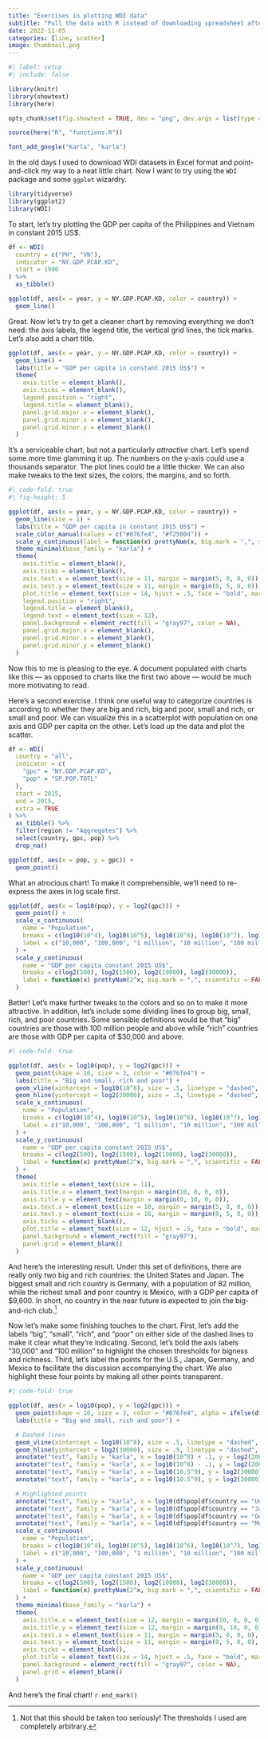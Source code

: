 ```yaml
---
title: "Exercises in plotting WDI data"
subtitle: "Pull the data with R instead of downloading spreadsheet after spreadsheet"
date: 2022-11-05
categories: [line, scatter]
image: thumbnail.png
---
```


```r
#| label: setup
#| include: false

library(knitr)
library(showtext)
library(here)

opts_chunk$set(fig.showtext = TRUE, dev = "png", dev.args = list(type = "cairo-png"))

source(here("R", "functions.R"))

font_add_google("Karla", "karla")
```

In the old days I used to download WDI datasets in Excel format and point-and-click my way to a neat little chart. Now I want to try using the `WDI` package and some `ggplot` wizardry.

```r
library(tidyverse)
library(ggplot2)
library(WDI)
```

To start, let's try plotting the GDP per capita of the Philippines and Vietnam in constant 2015 US$.

```r
df <- WDI(
  country = c("PH", "VN"),
  indicator = "NY.GDP.PCAP.KD",
  start = 1990
) %>%
  as_tibble()

ggplot(df, aes(x = year, y = NY.GDP.PCAP.KD, color = country)) +
  geom_line()
```

Great. Now let's try to get a cleaner chart by removing everything we don't need: the axis labels, the legend title, the vertical grid lines, the tick marks. Let's also add a chart title.

```r
ggplot(df, aes(x = year, y = NY.GDP.PCAP.KD, color = country)) +
  geom_line() +
  labs(title = "GDP per capita in constant 2015 US$") +
  theme(
    axis.title = element_blank(),
    axis.ticks = element_blank(),
    legend.position = "right",
    legend.title = element_blank(),
    panel.grid.major.x = element_blank(),
    panel.grid.minor.x = element_blank(),
    panel.grid.minor.y = element_blank()
  )
```

It's a serviceable chart, but not a particularly *attractive* chart. Let's spend some more time glamming it up. The numbers on the y-axis could use a thousands separator. The plot lines could be a little thicker. We can also make tweaks to the text sizes, the colors, the margins, and so forth.

```r
#| code-fold: true
#| fig-height: 5

ggplot(df, aes(x = year, y = NY.GDP.PCAP.KD, color = country)) +
  geom_line(size = 1) +
  labs(title = "GDP per capita in constant 2015 US$") +
  scale_color_manual(values = c("#076fe4", "#f2500d")) +
  scale_y_continuous(label = function(x) prettyNum(x, big.mark = ",", scientific = FALSE)) +
  theme_minimal(base_family = "karla") +
  theme(
    axis.title = element_blank(),
    axis.ticks = element_blank(),
    axis.text.x = element_text(size = 11, margin = margin(5, 0, 0, 0)),
    axis.text.y = element_text(size = 11, margin = margin(0, 5, 0, 0)),
    plot.title = element_text(size = 14, hjust = .5, face = "bold", margin = margin(0, 0, 10, 0)),
    legend.position = "right",
    legend.title = element_blank(),
    legend.text = element_text(size = 12),
    panel.background = element_rect(fill = "gray97", color = NA),
    panel.grid.major.x = element_blank(),
    panel.grid.minor.x = element_blank(),
    panel.grid.minor.y = element_blank()
  )
```

Now this to me is pleasing to the eye. A document populated with charts like this --- as opposed to charts like the first two above --- would be much more motivating to read.

Here's a second exercise. I think one useful way to categorize countries is according to whether they are big and rich, big and poor, small and rich, or small and poor. We can visualize this in a scatterplot with population on one axis and GDP per capita on the other. Let's load up the data and plot the scatter.

```r
df <- WDI(
  country = "all",
  indicator = c(
    "gpc" = "NY.GDP.PCAP.KD",
    "pop" = "SP.POP.TOTL"
  ),
  start = 2015,
  end = 2015,
  extra = TRUE
) %>%
  as_tibble() %>%
  filter(region != "Aggregates") %>%
  select(country, gpc, pop) %>%
  drop_na()

ggplot(df, aes(x = pop, y = gpc)) +
  geom_point()
```

What an atrocious chart! To make it comprehensible, we'll need to re-express the axes in log scale first.

```r
ggplot(df, aes(x = log10(pop), y = log2(gpc))) +
  geom_point() +
  scale_x_continuous(
    name = "Population",
    breaks = c(log10(10^4), log10(10^5), log10(10^6), log10(10^7), log10(10^8), log10(10^9)),
    label = c("10,000", "100,000", "1 million", "10 million", "100 million", "1 billion")
  ) +
  scale_y_continuous(
    name = "GDP per capita constant 2015 US$",
    breaks = c(log2(500), log2(1500), log2(10000), log2(30000)),
    label = function(x) prettyNum(2^x, big.mark = ",", scientific = FALSE)
  )
```

Better! Let's make further tweaks to the colors and so on to make it more attractive. In addition, let's include some dividing lines to group big, small, rich, and poor countries. Some sensible definitions would be that "big" countries are those with 100 million people and above while "rich" countries are those with GDP per capita of $30,000 and above. 

```r
#| code-fold: true

ggplot(df, aes(x = log10(pop), y = log2(gpc))) +
  geom_point(shape = 16, size = 3, color = "#076fe4") +
  labs(title = "Big and small, rich and poor") +
  geom_vline(xintercept = log10(10^8), size = .5, linetype = "dashed", color = "gray50") +
  geom_hline(yintercept = log2(30000), size = .5, linetype = "dashed", color = "gray50") +
  scale_x_continuous(
    name = "Population",
    breaks = c(log10(10^4), log10(10^5), log10(10^6), log10(10^7), log10(10^8), log10(10^9)),
    label = c("10,000", "100,000", "1 million", "10 million", "100 million", "1 billion")
  ) +
  scale_y_continuous(
    name = "GDP per capita constant 2015 US$",
    breaks = c(log2(500), log2(1500), log2(10000), log2(30000)),
    label = function(x) prettyNum(2^x, big.mark = ",", scientific = FALSE)
  ) +
  theme(
    axis.title = element_text(size = 11),
    axis.title.x = element_text(margin = margin(10, 0, 0, 0)),
    axis.title.y = element_text(margin = margin(0, 10, 0, 0)),
    axis.text.x = element_text(size = 10, margin = margin(5, 0, 0, 0)),
    axis.text.y = element_text(size = 10, margin = margin(0, 5, 0, 0)),
    axis.ticks = element_blank(),
    plot.title = element_text(size = 12, hjust = .5, face = "bold", margin = margin(0, 0, 10, 0)),
    panel.background = element_rect(fill = "gray97"),
    panel.grid = element_blank()
  )
```

And here's the interesting result. Under this set of definitions, there are really only two big and rich countries: the United States and Japan. The biggest small and rich country is Germany, with a population of 82 million, while the richest small and poor country is Mexico, with a GDP per capita of $9,600. In short, no country in the near future is expected to join the big-and-rich club.^[Not that this should be taken too seriously! The thresholds I used are completely arbitrary.]

Now let's make some finishing touches to the chart. First, let's add the labels "big", "small", "rich", and "poor" on either side of the dashed lines to make it clear what they're indicating. Second, let's bold the axis labels "30,000" and "100 million" to highlight the chosen thresholds for bigness and richness. Third, let's label the points for the U.S., Japan, Germany, and Mexico to facilitate the discussion accompanying the chart. We also highlight these four points by making all other points transparent.

```r
#| code-fold: true

ggplot(df, aes(x = log10(pop), y = log2(gpc))) +
  geom_point(shape = 16, size = 3, color = "#076fe4", alpha = ifelse(df$country %in% c("United States", "Japan", "Germany", "Mexico"), 1, .25)) +
  labs(title = "Big and small, rich and poor") +

  # Dashed lines
  geom_vline(xintercept = log10(10^8), size = .5, linetype = "dashed", color = "gray50") +
  geom_hline(yintercept = log2(30000), size = .5, linetype = "dashed", color = "gray50") +
  annotate("text", family = "karla", x = log10(10^8) + .1, y = log2(200000), hjust = 0, label = "big", size = 3.5, color = "gray50") +
  annotate("text", family = "karla", x = log10(10^8) - .1, y = log2(200000), hjust = 1, label = "small", size = 3.5, color = "gray50") +
  annotate("text", family = "karla", x = log10(10.5^9), y = log2(30000) + .2, vjust = 0, label = "rich", size = 3.5, color = "gray50") +
  annotate("text", family = "karla", x = log10(10.5^9), y = log2(30000) - .15, vjust = 1, label = "poor", size = 3.5, color = "gray50") +

  # Highlighted points
  annotate("text", family = "karla", x = log10(df$pop[df$country == "United States"]), y = log2(df$gpc[df$country == "United States"]) + .4, hjust = 0, vjust = 0, label = "United States", size = 3.5, fontface = "bold") +
  annotate("text", family = "karla", x = log10(df$pop[df$country == "Japan"]) + .1, y = log2(df$gpc[df$country == "Japan"]), hjust = 0, vjust = 0, label = "Japan", size = 3.5, fontface = "bold") +
  annotate("text", family = "karla", x = log10(df$pop[df$country == "Germany"]), y = log2(df$gpc[df$country == "Germany"]) + .4, hjust = .5, vjust = 0, label = "Germany", size = 3.5, fontface = "bold") +
  annotate("text", family = "karla", x = log10(df$pop[df$country == "Mexico"]), y = log2(df$gpc[df$country == "Mexico"]) + .4, hjust = .5, vjust = 0, label = "Mexico", size = 3.5, fontface = "bold") +
  scale_x_continuous(
    name = "Population",
    breaks = c(log10(10^4), log10(10^5), log10(10^6), log10(10^7), log10(10^8), log10(10^9)),
    label = c("10,000", "100,000", "1 million", "10 million", "100 million", "1 billion")
  ) +
  scale_y_continuous(
    name = "GDP per capita constant 2015 US$",
    breaks = c(log2(500), log2(1500), log2(10000), log2(30000)),
    label = function(x) prettyNum(2^x, big.mark = ",", scientific = FALSE)
  ) +
  theme_minimal(base_family = "karla") +
  theme(
    axis.title.x = element_text(size = 12, margin = margin(10, 0, 0, 0)),
    axis.title.y = element_text(size = 12, margin = margin(0, 10, 0, 0)),
    axis.text.x = element_text(size = 11, margin = margin(5, 0, 0, 0), face = c("plain", "plain", "plain", "plain", "bold", "plain")),
    axis.text.y = element_text(size = 11, margin = margin(0, 5, 0, 0), face = c("plain", "plain", "plain", "bold")),
    axis.ticks = element_blank(),
    plot.title = element_text(size = 14, hjust = .5, face = "bold", margin = margin(0, 0, 10, 0)),
    panel.background = element_rect(fill = "gray97", color = NA),
    panel.grid = element_blank()
  )
```

And here's the final chart! `r end_mark()`
